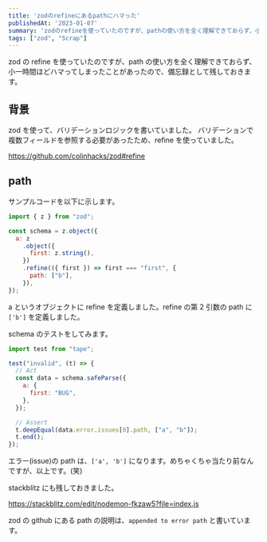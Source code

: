 ```yaml
---
title: 'zodのrefineにあるpathにハマった'
publishedAt: '2023-01-07'
summary: 'zodのrefineを使っていたのですが、pathの使い方を全く理解できておらず、小一時間ほどハマってしまったことがあったので、備忘録として残しておきます。'
tags: ["zod", "Scrap"]
---
```


zod の refine を使っていたのですが、path の使い方を全く理解できておらず、小一時間ほどハマってしまったことがあったので、備忘録として残しておきます。

## 背景

zod を使って、バリデーションロジックを書いていました。
バリデーションで複数フィールドを参照する必要があったため、refine を使っていました。

https://github.com/colinhacks/zod#refine

## path

サンプルコードを以下に示します。

```javascript
import { z } from "zod";

const schema = z.object({
  a: z
    .object({
      first: z.string(),
    })
    .refine(({ first }) => first === "first", {
      path: ["b"],
    }),
});
```

a というオブジェクトに refine を定義しました。refine の第 2 引数の path に `['b']` を定義しました。

schema のテストをしてみます。

```javascript
import test from "tape";

test("invalid", (t) => {
  // Act
  const data = schema.safeParse({
    a: {
      first: "BUG",
    },
  });

  // Assert
  t.deepEqual(data.error.issues[0].path, ["a", "b"]);
  t.end();
});
```

エラー(issue)の path は、`['a', 'b']` になります。めちゃくちゃ当たり前なんですが、以上です。(笑)

stackblitz にも残しておきました。

https://stackblitz.com/edit/nodemon-fkzaw5?file=index.js

zod の github にある path の説明は、`appended to error path` と書いています。
